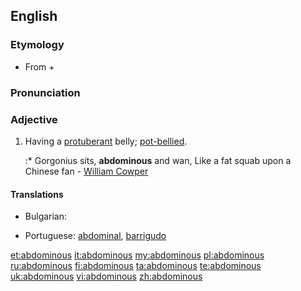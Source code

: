 ==English==

===Etymology===
* From {{etyl|la}} {{term|abdomin-||abdomen|lang=la}} + {{etyl|en}} {{term|-ous|lang=en}}

===Pronunciation===
{{a|US}} {{IPA|æb.ˈdɑm.ə.nəs/}}

===Adjective===
{{en-adj}}

# Having a [[protuberant]] belly; [[pot-bellied]].
#:* Gorgonius sits, '''abdominous''' and wan, Like a fat squab upon a Chinese fan - [[w:William Cowper|William Cowper]]

====Translations====
{{trans-top|pot-bellied}}
* Bulgarian: {{t|bg|шкембелия}}
{{trans-mid}}
* Portuguese: [[abdominal]], {{qualifier|figuratively}} [[barrigudo]]
{{trans-bottom}}

[[et:abdominous]]
[[it:abdominous]]
[[my:abdominous]]
[[pl:abdominous]]
[[ru:abdominous]]
[[fi:abdominous]]
[[ta:abdominous]]
[[te:abdominous]]
[[uk:abdominous]]
[[vi:abdominous]]
[[zh:abdominous]]
